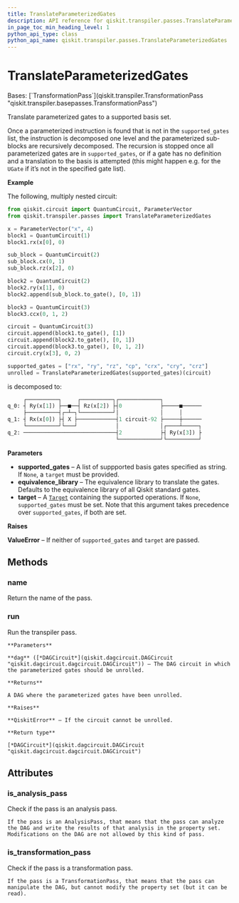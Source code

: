 ```yaml
---
title: TranslateParameterizedGates
description: API reference for qiskit.transpiler.passes.TranslateParameterizedGates
in_page_toc_min_heading_level: 1
python_api_type: class
python_api_name: qiskit.transpiler.passes.TranslateParameterizedGates
---
```


# TranslateParameterizedGates

<Class id="qiskit.transpiler.passes.TranslateParameterizedGates" github="https://github.com/qiskit/qiskit/tree/stable/0.24/qiskit/transpiler/passes/basis/translate_parameterized.py" signature="TranslateParameterizedGates(*args, **kwargs)">
  Bases: [`TransformationPass`](qiskit.transpiler.TransformationPass "qiskit.transpiler.basepasses.TransformationPass")

  Translate parameterized gates to a supported basis set.

  Once a parameterized instruction is found that is not in the `supported_gates` list, the instruction is decomposed one level and the parameterized sub-blocks are recursively decomposed. The recursion is stopped once all parameterized gates are in `supported_gates`, or if a gate has no definition and a translation to the basis is attempted (this might happen e.g. for the `UGate` if it’s not in the specified gate list).

  **Example**

  The following, multiply nested circuit:

  ```python
  from qiskit.circuit import QuantumCircuit, ParameterVector
  from qiskit.transpiler.passes import TranslateParameterizedGates

  x = ParameterVector("x", 4)
  block1 = QuantumCircuit(1)
  block1.rx(x[0], 0)

  sub_block = QuantumCircuit(2)
  sub_block.cx(0, 1)
  sub_block.rz(x[2], 0)

  block2 = QuantumCircuit(2)
  block2.ry(x[1], 0)
  block2.append(sub_block.to_gate(), [0, 1])

  block3 = QuantumCircuit(3)
  block3.ccx(0, 1, 2)

  circuit = QuantumCircuit(3)
  circuit.append(block1.to_gate(), [1])
  circuit.append(block2.to_gate(), [0, 1])
  circuit.append(block3.to_gate(), [0, 1, 2])
  circuit.cry(x[3], 0, 2)

  supported_gates = ["rx", "ry", "rz", "cp", "crx", "cry", "crz"]
  unrolled = TranslateParameterizedGates(supported_gates)(circuit)
  ```

  is decomposed to:

  ```python
       ┌──────────┐     ┌──────────┐┌─────────────┐
  q_0: ┤ Ry(x[1]) ├──■──┤ Rz(x[2]) ├┤0            ├─────■──────
       ├──────────┤┌─┴─┐└──────────┘│             │     │
  q_1: ┤ Rx(x[0]) ├┤ X ├────────────┤1 circuit-92 ├─────┼──────
       └──────────┘└───┘            │             │┌────┴─────┐
  q_2: ─────────────────────────────┤2            ├┤ Ry(x[3]) ├
                                    └─────────────┘└──────────┘
  ```

  **Parameters**

  *   **supported\_gates** – A list of suppported basis gates specified as string. If `None`, a `target` must be provided.
  *   **equivalence\_library** – The equivalence library to translate the gates. Defaults to the equivalence library of all Qiskit standard gates.
  *   **target** – A [`Target`](qiskit.transpiler.Target "qiskit.transpiler.Target") containing the supported operations. If `None`, `supported_gates` must be set. Note that this argument takes precedence over `supported_gates`, if both are set.

  **Raises**

  **ValueError** – If neither of `supported_gates` and `target` are passed.

  ## Methods

  <span id="qiskit-transpiler-passes-translateparameterizedgates-name" />

  ### name

  <Function id="qiskit.transpiler.passes.TranslateParameterizedGates.name" name="name" signature="TranslateParameterizedGates.name()">
    Return the name of the pass.
  </Function>

  <span id="qiskit-transpiler-passes-translateparameterizedgates-run" />

  ### run

  <Function id="qiskit.transpiler.passes.TranslateParameterizedGates.run" name="run" signature="TranslateParameterizedGates.run(dag)">
    Run the transpiler pass.

    **Parameters**

    **dag** ([*DAGCircuit*](qiskit.dagcircuit.DAGCircuit "qiskit.dagcircuit.dagcircuit.DAGCircuit")) – The DAG circuit in which the parameterized gates should be unrolled.

    **Returns**

    A DAG where the parameterized gates have been unrolled.

    **Raises**

    **QiskitError** – If the circuit cannot be unrolled.

    **Return type**

    [*DAGCircuit*](qiskit.dagcircuit.DAGCircuit "qiskit.dagcircuit.dagcircuit.DAGCircuit")
  </Function>

  ## Attributes

  ### is\_analysis\_pass

  <Attribute id="qiskit.transpiler.passes.TranslateParameterizedGates.is_analysis_pass" name="is_analysis_pass">
    Check if the pass is an analysis pass.

    If the pass is an AnalysisPass, that means that the pass can analyze the DAG and write the results of that analysis in the property set. Modifications on the DAG are not allowed by this kind of pass.
  </Attribute>

  ### is\_transformation\_pass

  <Attribute id="qiskit.transpiler.passes.TranslateParameterizedGates.is_transformation_pass" name="is_transformation_pass">
    Check if the pass is a transformation pass.

    If the pass is a TransformationPass, that means that the pass can manipulate the DAG, but cannot modify the property set (but it can be read).
  </Attribute>
</Class>

